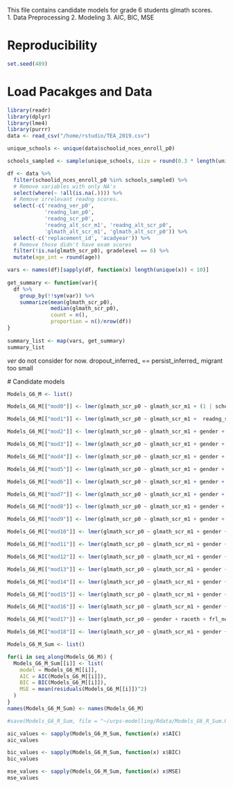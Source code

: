 This file contains candidate models for grade 6 students glmath scores.    
1. Data Preprocessing
2. Modeling
3. AIC, BIC, MSE

# Reproducibility   
```r
set.seed(489)
```   

# Load Pacakges and Data    
```r
library(readr)
library(dplyr)
library(lme4)
library(purrr)
data <- read_csv("/home/rstudio/TEA_2019.csv")
```  
```R
unique_schools <- unique(data$schoolid_nces_enroll_p0)

schools_sampled <- sample(unique_schools, size = round(0.3 * length(unique_schools)))
```
```r
df <- data %>% 
  filter(schoolid_nces_enroll_p0 %in% schools_sampled) %>% 
  # Remove variables with only NA's
  select(where(~ !all(is.na(.)))) %>% 
  # Remove irrelevant readng scores.
  select(-c('readng_ver_p0', 
            'readng_lan_p0', 
            'readng_scr_p0', 
            'readng_alt_scr_m1', 'readng_alt_scr_p0',
            'glmath_alt_scr_m1', 'glmath_alt_scr_p0')) %>% 
  select(-c('replacement_id', 'acadyear')) %>% 
  # Remove those didn't have exam scores
  filter(!is.na(glmath_scr_p0), gradelevel == 6) %>% 
  mutate(age_int = round(age))
```   
```R
  
vars <- names(df)[sapply(df, function(x) length(unique(x)) < 10)]
  
get_summary <- function(var){
  df %>% 
    group_by(!!sym(var)) %>% 
    summarize(mean(glmath_scr_p0), 
              median(glmath_scr_p0),
              count = n(),
              proportion = n()/nrow(df))
}
  
summary_list <- map(vars, get_summary)
summary_list
```
_ver_  do not consider for now. 
dropout_inferred_ == persist_inferred_ 
migrant too small


  # Candidate models
```r
Models_G6_M <- list() 
```
```R
Models_G6_M[["mod0"]] <- lmer(glmath_scr_p0 ~ glmath_scr_m1 + (1 | schoolid_nces_enroll_p0), data = df)

Models_G6_M[["mod1"]] <- lmer(glmath_scr_p0 ~ glmath_scr_m1 +  readng_scr_m1 + (1 | schoolid_nces_enroll_p0), data = df)

Models_G6_M[["mod2"]] <- lmer(glmath_scr_p0 ~ glmath_scr_m1 + gender + raceth + (1 | schoolid_nces_enroll_p0), data = df)

Models_G6_M[["mod3"]] <- lmer(glmath_scr_p0 ~ glmath_scr_m1 + gender + raceth + age_int + (1 | schoolid_nces_enroll_p0), data = df)

Models_G6_M[["mod4"]] <- lmer(glmath_scr_p0 ~ glmath_scr_m1 + gender + raceth + age_int + frl_ever + (1 | schoolid_nces_enroll_p0), data = df)

Models_G6_M[["mod5"]] <- lmer(glmath_scr_p0 ~ glmath_scr_m1 + gender + age_int + frl_ever + (1 | schoolid_nces_enroll_p0), data = df)

Models_G6_M[["mod6"]] <- lmer(glmath_scr_p0 ~ glmath_scr_m1 + gender + age_int + frl_now + (1 | schoolid_nces_enroll_p0), data = df)

Models_G6_M[["mod7"]] <- lmer(glmath_scr_p0 ~ glmath_scr_m1 + gender + age_int + frl_now + lep_now + (1 | schoolid_nces_enroll_p0), data = df)

Models_G6_M[["mod8"]] <- lmer(glmath_scr_p0 ~ glmath_scr_m1 + gender + age_int + frl_now + specialed_now + (1 | schoolid_nces_enroll_p0), data = df)

Models_G6_M[["mod9"]] <- lmer(glmath_scr_p0 ~ glmath_scr_m1 + gender + age_int + frl_now + specialed_now + enrfay_school + (1 | schoolid_nces_enroll_p0), data = df)

Models_G6_M[["mod10"]] <- lmer(glmath_scr_p0 ~ glmath_scr_m1 + gender + age_int + frl_now + specialed_now + enrfay_state + (1 | schoolid_nces_enroll_p0), data = df)

Models_G6_M[["mod11"]] <- lmer(glmath_scr_p0 ~ glmath_scr_m1 + gender + raceth + frl_now + specialed_now + enrfay_school + transferred_out_p0 + (1 | schoolid_nces_enroll_p0), data = df)

Models_G6_M[["mod12"]] <- lmer(glmath_scr_p0 ~ glmath_scr_m1 + gender + raceth + frl_now + specialed_now + enrfay_school + transferred_out_p0 + transferred_out_m1 + (1 | schoolid_nces_enroll_p0), data = df)

Models_G6_M[["mod13"]] <- lmer(glmath_scr_p0 ~ glmath_scr_m1 + gender + raceth + frl_now + specialed_now + enrfay_school + transferred_out_p0 + chronic_absentee_m1 + glmath_lan_p0 + (1 | schoolid_nces_enroll_p0), data = df)

Models_G6_M[["mod14"]] <- lmer(glmath_scr_p0 ~ glmath_scr_m1 + gender + raceth + frl_now + specialed_now + enrfay_school + transferred_out_p0 + chronic_absentee_m1 + glmath_lan_p0 + homeless_now + (1 | schoolid_nces_enroll_p0), data = df)

Models_G6_M[["mod15"]] <- lmer(glmath_scr_p0 ~ glmath_scr_m1 + gender + raceth + frl_now + specialed_now + enrfay_school + transferred_out_p0 + chronic_absentee_m1 + glmath_lan_p0 + homeless_now + migrant_now + (1 | schoolid_nces_enroll_p0), data = df)

Models_G6_M[["mod16"]] <- lmer(glmath_scr_p0 ~ glmath_scr_m1 + gender + raceth + frl_now + specialed_now + enrfay_school + transferred_out_p0 + chronic_absentee_m1 + glmath_lan_p0 + homeless_now + migrant_now + persist_inferred_p0 + (1 | schoolid_nces_enroll_p0), data = df)

Models_G6_M[["mod17"]] <- lmer(glmath_scr_p0 ~ gender + raceth + frl_now + specialed_now + enrfay_school + transferred_out_p0 + transferred_out_m1 + chronic_absentee_p0 + chronic_absentee_m1 + glmath_lan_p0 + glmath_lan_m1 + persist_inferred_p0 + persist_inferred_m1 + (1 | schoolid_nces_enroll_p0), data = df)

Models_G6_M[["mod18"]] <- lmer(glmath_scr_p0 ~ glmath_scr_m1 + gender + raceth + frl_now + specialed_now + enrfay_school + transferred_out_p0 + chronic_absentee_p0 + glmath_lan_p0 +  persist_inferred_p0 + (1 | schoolid_nces_enroll_p0), data = df)
```

```R
Models_G6_M_Sum <- list()

for(i in seq_along(Models_G6_M)) {
  Models_G6_M_Sum[[i]] <- list(
    model = Models_G6_M[[i]],
    AIC = AIC(Models_G6_M[[i]]),
    BIC = BIC(Models_G6_M[[i]]),
    MSE = mean(residuals(Models_G6_M[[i]])^2)
  )
}
names(Models_G6_M_Sum) <- names(Models_G6_M)

```

```r
#save(Models_G6_R_Sum, file = "~/urps-modelling/Rdata/Models_G6_R_Sum.RData")
```

```r
aic_values <- sapply(Models_G6_M_Sum, function(x) x$AIC)
aic_values
```

```r
bic_values <- sapply(Models_G6_M_Sum, function(x) x$BIC)
bic_values
```
```r
mse_values <- sapply(Models_G6_M_Sum, function(x) x$MSE)
mse_values
```